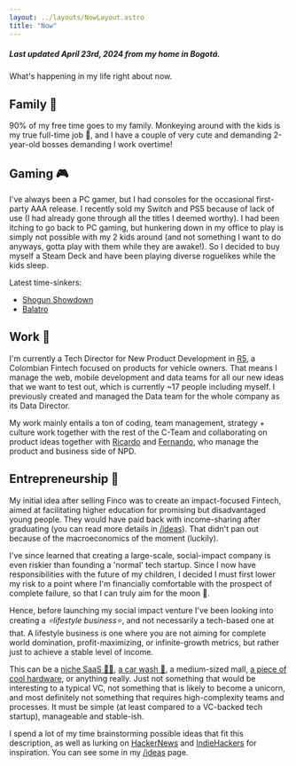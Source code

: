```yaml
---
layout: ../layouts/NowLayout.astro
title: "Now"
---
```


##### Last updated April 23rd, 2024 from my home in Bogotá.

What's happening in my life right about now.

## Family 💛

90% of my free time goes to my family. Monkeying around with the kids is my true full-time job 🐒, and I have a couple of very cute and demanding 2-year-old bosses demanding I work overtime! 

## Gaming 🎮

I've always been a PC gamer, but I had consoles for the occasional first-party AAA release. I recently sold my Switch and PS5 because of lack of use (I had already gone through all the titles I deemed worthy). I had been itching to go back to PC gaming, but hunkering down in my office to play is simply not possible with my 2 kids around (and not something I want to do anyways, gotta play with them while they are awake!). So I decided to buy myself a Steam Deck and have been playing diverse roguelikes while the kids sleep.

Latest time-sinkers:
* [Shogun Showdown](https://store.steampowered.com/app/2084000/Shogun_Showdown/)
* [Balatro](https://store.steampowered.com/app/2379780/Balatro/)

## Work 🧰

I'm currently a Tech Director for New Product Development in [R5](https://www.grupor5.com/), a Colombian Fintech focused on products for vehicle owners. That means I manage the web, mobile development and data teams for all our new ideas that we want to test out, which is currently ~17 people including myself. I previously created and managed the Data team for the whole company as its Data Director.

My work mainly entails a ton of coding, team management, strategy + culture work together with the rest of the C-Team and collaborating on product ideas together with [Ricardo](https://www.linkedin.com/in/ricardo-buitrago/) and [Fernando](https://www.linkedin.com/in/fernandosucre/), who manage the product and business side of NPD.

## Entrepreneurship 🤩

My initial idea after selling Finco was to create an impact-focused Fintech, aimed at facilitating higher education for promising but disadvantaged young people. They would have paid back with income-sharing after graduating (you can read more details in [/ideas](/ideas/)). That didn't pan out because of the macroeconomics of the moment (luckily).

I've since learned that creating a large-scale, social-impact company is even riskier than founding a 'normal' tech startup. Since I now have responsibilities with the future of my children, I decided I must first lower my risk to a point where I'm financially comfortable with the prospect of complete failure, so that I can truly aim for the moon 🚀.

Hence, before launching my social impact venture I've been looking into creating a _⭐lifestyle business⭐_, and not necessarily a tech-based one at that. A lifestyle business is one where you are not aiming for complete world domination, profit-maximizing, or infinite-growth metrics, but rather just to achieve a stable level of income.

This can be a [niche SaaS 👩‍💻](https://www.indiehackers.com/product/calendesk/revenue), [a car wash 🚗](https://www.youtube.com/watch?v=YRaRsK6lnlo), a medium-sized mall, [a piece of cool hardware](https://tinypilotkvm.com/), or anything really. Just not something that would be interesting to a typical VC, not something that is likely to become a unicorn, and most definitely not something that requires high-complexity teams and processes. It must be simple (at least compared to a VC-backed tech startup), manageable and stable-ish.

I spend a lot of my time brainstorming possible ideas that fit this description, as well as lurking on [HackerNews](https://news.ycombinator.com/) and [IndieHackers](https://www.indiehackers.com/) for inspiration. You can see some in my [/ideas](/ideas/) page.


